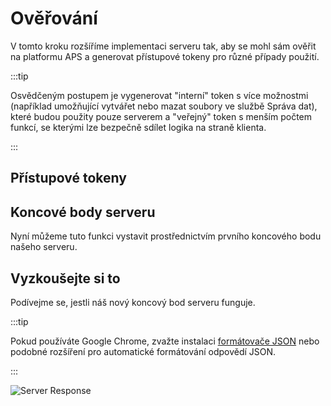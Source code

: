 


# Ověřování

V tomto kroku rozšíříme implementaci serveru tak, aby se mohl sám ověřit
na platformu APS a generovat přístupové tokeny pro různé případy použití.



:::tip

Osvědčeným postupem je vygenerovat "interní" token s více možnostmi (například
umožňující vytvářet nebo mazat soubory ve službě Správa dat), které budou použity pouze
serverem a "veřejný" token s menším počtem funkcí, se kterými lze bezpečně sdílet
logika na straně klienta.


:::



## Přístupové tokeny

<EnvTabs NodeJsVsCode={NodeJsVsCodeTokens} DotNetVsCode={DotNetTokens} DotNetVs2022={DotNetTokens} />

## Koncové body serveru

Nyní můžeme tuto funkci vystavit prostřednictvím prvního koncového bodu našeho serveru.

<EnvTabs NodeJsVsCode={NodeJsVsCodeEndpoints} DotNetVsCode={DotNetEndpoints} DotNetVs2022={DotNetEndpoints} />

## Vyzkoušejte si to

Podívejme se, jestli náš nový koncový bod serveru funguje.

<EnvTabs NodeJsVsCode={NodeJsVsCodeTest} DotNetVsCode={DotNetVsCodeTest} DotNetVs2022={DotNetVs2022Test} />



:::tip

Pokud používáte Google Chrome, zvažte instalaci [formátovače JSON](https://chrome.google.com/webstore/detail/json-formatter/bcjindcccaagfpapjjmafapmmgkkhgoa?hl=en)
nebo podobné rozšíření pro automatické formátování odpovědí JSON.


:::



![Server Response](./_shared/auth-response.webp)
